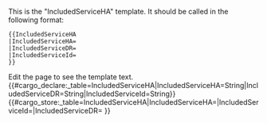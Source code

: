 <noinclude>
This is the "IncludedServiceHA" template.
It should be called in the following format:
<pre>
{{IncludedServiceHA
|IncludedServiceHA=
|IncludedServiceDR=
|IncludedServiceId=
}}
</pre>
Edit the page to see the template text.
{{#cargo_declare:_table=IncludedServiceHA|IncludedServiceHA=String|IncludedServiceDR=String|IncludedServiceId=String}}
</noinclude><includeonly>{{#cargo_store:_table=IncludedServiceHA|IncludedServiceHA={{{IncludedServiceHA|}}}|IncludedServiceId={{{IncludedServiceId|}}}|IncludedServiceDR={{{IncludedServiceDR|}}} }}</includeonly>